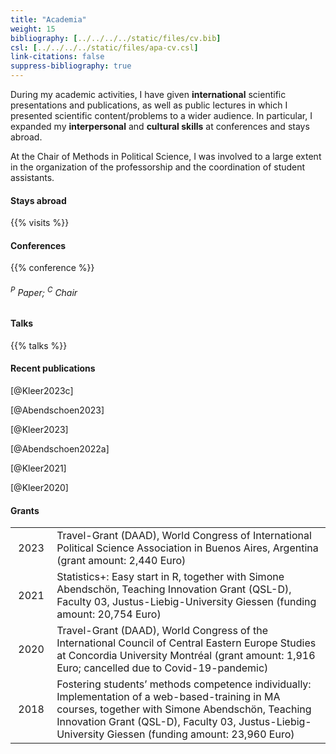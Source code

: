 ```yaml
---
title: "Academia"
weight: 15
bibliography: [../../../../static/files/cv.bib]
csl: [../../../../static/files/apa-cv.csl]
link-citations: false
suppress-bibliography: true
--- 
```


During my academic activities, I have given **international** scientific presentations and publications, as well as public lectures in which I presented scientific content/problems to a wider audience. In particular, I expanded my **interpersonal** and **cultural skills** at conferences and stays abroad.

At the Chair of Methods in Political Science, I was involved to a large extent in the organization of the professorship and the coordination of student assistants.

#### Stays abroad
{{% visits %}}

#### Conferences

{{% conference %}}
<h6><sup>P</sup> Paper; <sup>C</sup> Chair</h6>

#### Talks

{{% talks %}}

#### Recent publications
[@Kleer2023c]

[@Abendschoen2023] 

[@Kleer2023]

[@Abendschoen2022a]

[@Kleer2021]

[@Kleer2020]

#### Grants
| | |
|:---:|---------------------------------|
| 2023 | Travel-Grant (DAAD), World Congress of International Political Science Association in Buenos Aires, Argentina (grant amount: 2,440 Euro) |
| 2021 | Statistics+: Easy start in R, together with Simone Abendschön, Teaching Innovation Grant (QSL-D), Faculty 03, Justus-Liebig-University Giessen (funding amount: 20,754 Euro) |
| 2020 | Travel-Grant (DAAD), World Congress of the International Council of Central Eastern Europe Studies at Concordia University Montréal (grant amount: 1,916 Euro; cancelled due to Covid-19-pandemic) |
| 2018 | Fostering students’ methods competence individually: Implementation of a web-based-training in MA courses, together with Simone Abendschön, Teaching Innovation Grant (QSL-D), Faculty 03, Justus-Liebig-University Giessen (funding amount: 23,960 Euro) |
